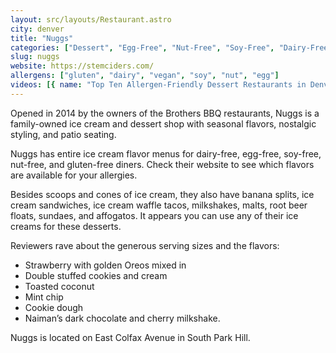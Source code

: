 ```yaml
---
layout: src/layouts/Restaurant.astro
city: denver
title: "Nuggs"
categories: ["Dessert", "Egg-Free", "Nut-Free", "Soy-Free", "Dairy-Free"]
slug: nuggs
website: https://stemciders.com/
allergens: ["gluten", "dairy", "vegan", "soy", "nut", "egg"]
videos: [{ name: "Top Ten Allergen-Friendly Dessert Restaurants in Denver, Colorado", url: "https://www.youtube.com/watch?v=Th-vTHuyUG0" }]
---
```


Opened in 2014 by the owners of the Brothers BBQ restaurants, Nuggs is a family-owned ice cream and dessert shop with seasonal flavors, nostalgic styling, and patio seating.

Nuggs has entire ice cream flavor menus for dairy-free, egg-free, soy-free, nut-free, and gluten-free diners. Check their website to see which flavors are available for your allergies.

Besides scoops and cones of ice cream, they also have banana splits, ice cream sandwiches, ice cream waffle tacos, milkshakes, malts, root beer floats, sundaes, and affogatos. It appears you can use any of their ice creams for these desserts.

Reviewers rave about the generous serving sizes and the flavors:
* Strawberry with golden Oreos mixed in
* Double stuffed cookies and cream
* Toasted coconut
* Mint chip
* Cookie dough
* Naiman’s dark chocolate and cherry milkshake.

Nuggs is located on East Colfax Avenue in South Park Hill.
